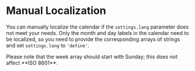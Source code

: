 # Manual Localization

You can manually localize the calendar if the `settings.lang` parameter does not meet your needs. Only the month and day labels in the calendar need to be localized, so you need to provide the corresponding arrays of strings and set `settings.lang` to `'define'`.

<Info>
  Please note that the week array should start with Sunday; this does not affect **ISO 8601**.
</Info>

<Sandbox example="internationalization-assign-manually" />
